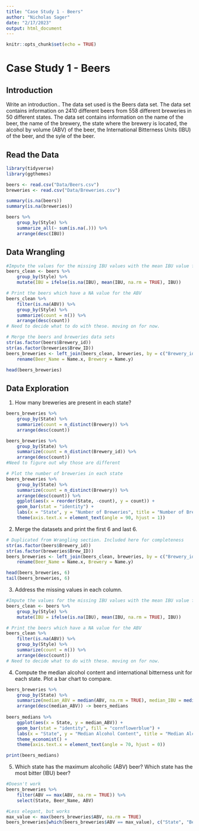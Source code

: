 ```yaml
---
title: "Case Study 1 - Beers"
author: "Nicholas Sager"
date: "2/17/2023"
output: html_document
---
```


```r
knitr::opts_chunk$set(echo = TRUE)
```

# Case Study 1 - Beers

## Introduction

Write an introduction.. The data set used is the Beers data set. The data set contains information on 2410 different beers from 558 different breweries in 50 different states. The data set contains information on the name of the beer, the name of the brewery, the state where the brewery is located, the alcohol by volume (ABV) of the beer, the International Bitterness Units (IBU) of the beer, and the syle of the beer.

## Read the Data
```r
library(tidyverse)
library(ggthemes)

beers <- read.csv("Data/Beers.csv")
breweries <- read.csv("Data/Breweries.csv")

summary(is.na(beers))
summary(is.na(breweries))

beers %>%
    group_by(Style) %>%
    summarize_all(~ sum(is.na(.))) %>%
    arrange(desc(IBU))
```

## Data Wrangling
```r
#Impute the values for the missing IBU values with the mean IBU value for the style of beer
beers_clean <- beers %>%
    group_by(Style) %>%
    mutate(IBU = ifelse(is.na(IBU), mean(IBU, na.rm = TRUE), IBU))

# Print the beers which have a NA value for the ABV
beers_clean %>%
    filter(is.na(ABV)) %>%
    group_by(Style) %>%
    summarize(count = n()) %>%
    arrange(desc(count))
# Need to decide what to do with these. moving on for now.

# Merge the beers and breweries data sets
str(as.factor(beers$Brewery_id))
str(as.factor(breweries$Brew_ID))
beers_breweries <- left_join(beers_clean, breweries, by = c("Brewery_id" = "Brew_ID")) %>%
    rename(Beer_Name = Name.x, Brewery = Name.y)

head(beers_breweries)
```

## Data Exploration
1. How many breweries are present in each state?
```r
beers_breweries %>%
    group_by(State) %>%
    summarize(count = n_distinct(Brewery)) %>%
    arrange(desc(count))

beers_breweries %>%
    group_by(State) %>%
    summarize(count = n_distinct(Brewery_id)) %>%
    arrange(desc(count))
#Need to figure out why those are different

# Plot the number of breweries in each state
beers_breweries %>%
    group_by(State) %>%
    summarize(count = n_distinct(Brewery)) %>%
    arrange(desc(count)) %>%
    ggplot(aes(x = reorder(State, -count), y = count)) +
    geom_bar(stat = "identity") +
    labs(x = "State", y = "Number of Breweries", title = "Number of Breweries in Each State") +
    theme(axis.text.x = element_text(angle = 90, hjust = 1))
```

2. Merge the datasets and print the first 6 and last 6.
```r
# Duplicated from Wrangling section. Included here for completeness
str(as.factor(beers$Brewery_id))
str(as.factor(breweries$Brew_ID))
beers_breweries <- left_join(beers_clean, breweries, by = c("Brewery_id" = "Brew_ID")) %>%
    rename(Beer_Name = Name.x, Brewery = Name.y)

head(beers_breweries, 6)
tail(beers_breweries, 6)
```

3. Address the missing values in each column.
```r
#Impute the values for the missing IBU values with the mean IBU value for the style of beer
beers_clean <- beers %>%
    group_by(Style) %>%
    mutate(IBU = ifelse(is.na(IBU), mean(IBU, na.rm = TRUE), IBU))

# Print the beers which have a NA value for the ABV
beers_clean %>%
    filter(is.na(ABV)) %>%
    group_by(Style) %>%
    summarize(count = n()) %>%
    arrange(desc(count))
# Need to decide what to do with these. moving on for now.

```

4. Compute the median alcohol content and international bitterness unit for each state. Plot a bar chart to compare.
```r
beers_breweries %>%
    group_by(State) %>%
    summarize(median_ABV = median(ABV, na.rm = TRUE), median_IBU = median(IBU, na.rm = TRUE)) %>%
    arrange(desc(median_ABV)) -> beers_medians
    
beers_medians %>%
    ggplot(aes(x = State, y = median_ABV)) +
    geom_bar(stat = "identity", fill = "cornflowerblue") +
    labs(x = "State", y = "Median Alcohol Content", title = "Median Alcohol Content in Each State") +
    theme_economist() +
    theme(axis.text.x = element_text(angle = 70, hjust = 0))

print(beers_medians)
```

5. Which state has the maximum alcoholic (ABV) beer? Which state has the most bitter (IBU) beer?
```r
#Doesn't work
beers_breweries %>%
    filter(ABV == max(ABV, na.rm = TRUE)) %>% 
    select(State, Beer_Name, ABV)

#Less elegant, but works
max_value <- max(beers_breweries$ABV, na.rm = TRUE)
beers_breweries[which(beers_breweries$ABV == max_value), c("State", "Beer_Name", "ABV", "Brewery")]
```